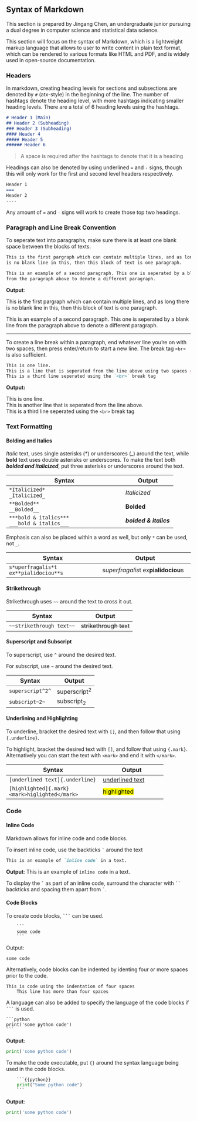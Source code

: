 ## Syntax of Markdown
This section is prepared by Jingang Chen, an undergraduate junior pursuing  a 
dual degree in computer science and statistical data science.

This section will focus on the syntax of Markdown, which is a  lightweight 
markup language that allows to user to write content in plain text format, 
which can be rendered to various formats like HTML and PDF, and is widely used 
in open-source documentation.

### Headers
In markdown, creating heading levels for sections and subsections are denoted 
by `#` (atx-style) in the beginning of the line. The number of hashtags denote 
the heading level, with more hashtags indicating smaller heading levels. 
There are a total of 6 heading levels using the hashtags.

```markdown
# Header 1 (Main)
## Header 2 (Subheading)
### Header 3 (Subheading)
#### Header 4
##### Header 5
###### Header 6
```

> A space is required after the hashtags to denote that it is a heading

Headings can also be denoted by using underlined `=` and `-` signs, though this 
will only work for the first and second level headers respectively.

```markdown
Header 1
===
Header 2
----
```
Any amount of `=` and `-` signs will work to create those top two headings.

### Paragraph and Line Break Convention
To seperate text into paragraphs, make sure there is at least one blank space 
between the blocks of texts.

```markdown
This is the first pargraph which can contain multiple lines, and as long there
is no blank line in this, then this block of text is one paragraph.

This is an example of a second paragraph. This one is seperated by a blank line
from the paragraph above to denote a different paragraph.
```
**Output**:

This is the first pargraph which can contain multiple lines, and as long there
is no blank line in this, then this block of text is one paragraph.

This is an example of a second paragraph. This one is seperated by a blank line
from the paragraph above to denote a different paragraph.

- - -

To create a line break within a paragraph, end whatever line you're on with two
spaces, then press enter/return to start a new line. The break tag `<br>` is 
also sufficient.

```markdown
This is one line.  
This is a line that is seperated from the line above using two spaces <br>
This is a third line seperated using the `<br>` break tag
```
**Output:**

This is one line.  
This is another line that is seperated from the line above. <br>
This is a third line seperated using the `<br>` break tag

### Text Formatting

#### Bolding and Italics
*Italic* text, uses single asterisks (*) or underscores (_) around the text, 
while **bold** text uses double asterisks or underscores. To make the text both 
***bolded and italicized***, put three asterisks or underscores around the text.

|                  Syntax                            | Output                |
|----------------------------------------------------|-----------------------|
| `*Italicized*` <br> `_Italicized_`                 | _Italicized_          |
| `**Bolded**` <br> `__Bolded__`                     |  **Bolded**           |
| `***bold & italics***` <br> ` ___bold & italics___`| ***bolded & italics***|

Emphasis can also be placed within a word as well, but only `*` can be used, 
not `_`.

|                  Syntax              |            Output                   |
|--------------------------------------|-------------------------------------|
|`s*uperfragalis*t ex**pialidociou**s` | s*uperfragalis*t ex**pialidociou**s |

#### Strikethrough
Strikethrough uses `~~` around the text to cross it out.

|     Syntax              |         Output         |
|-------------------------|------------------------|
|`~~strikethrough text~~` | ~~strikethrough text~~ |

#### Superscript and Subscript
To superscript, use `^` around the desired text.

For subscript, use `~` around the desired text.

|   Syntax       |   Output       |
|----------------|----------------|
|`superscript^2^`| superscript^2^ |
|`subscript~2~`  | subscript~2~   |

#### Underlining and Highlighting
To underline, bracket the desired text with `[]`, and then follow that using 
`{.underline}`.

To highlight, bracket the desired text with `[]`, and follow that using 
`{.mark}`. Alternatively you can start the text with `<mark>` and end it with 
`</mark>`.

|                  Syntax                     |      Output                   |
|---------------------------------------------|-------------------------------|
|`[underlined text]{.underline}`              | [underlined text]{.underline} |
|`[highlighted]{.mark}` <br> `<mark>higlighted</mark>` | [highlighted]{.mark} |

### Code

#### Inline Code
Markdown allows for inline code and code blocks.

To insert inline code, use the backticks `` ` `` around the text

```markdown
This is an example of `inline code` in a text.
```
**Output**: This is an example of `inline code` in a text.

To display the `` ` `` as part of an inline code, surround the character with 
` `` ` backticks and spacing them apart from `` ` ``.

#### Code Blocks
To create code blocks, ` ``` ` can be used.

```
    ```
    some code
    ```
```
Output:

```
some code
```

Alternatively, code blocks can be indented by identing four or more spaces
prior to the code.

    This is code using the indentation of four spaces
        This line has more than four spaces

A language can also be added to specify the language of the code blocks if
` ``` ` is used.

    ```python
    print('some python code')
    ```

**Output**:

```python
print('some python code')
```

To make the code executable, put `{}` around the syntax language being used in
the code blocks.

```python
    ```{{python}}
    print("Some python code")
    ```
```

**Output**:
```python
print('some python code')
```
